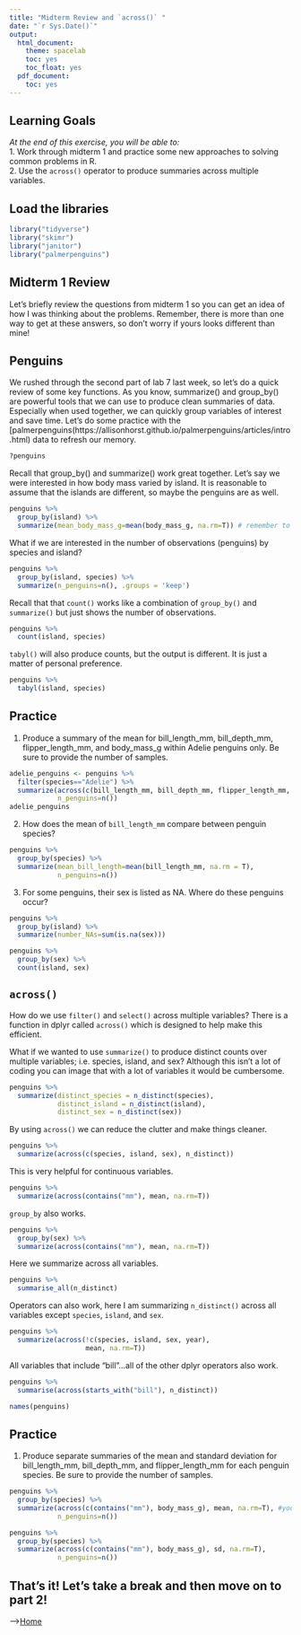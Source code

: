 ```yaml
---
title: "Midterm Review and `across()` "
date: "`r Sys.Date()`"
output:
  html_document:
    theme: spacelab
    toc: yes
    toc_float: yes
  pdf_document:
    toc: yes
---
```


## Learning Goals
*At the end of this exercise, you will be able to:*    
1. Work through midterm 1 and practice some new approaches to solving common problems in R.    
2. Use the `across()` operator to produce summaries across multiple variables. 

## Load the libraries
```r
library("tidyverse")
library("skimr")
library("janitor")
library("palmerpenguins")
```

## Midterm 1 Review
Let's briefly review the questions from midterm 1 so you can get an idea of how I was thinking about the problems. Remember, there is more than one way to get at these answers, so don't worry if yours looks different than mine!  

## Penguins
We rushed through the second part of lab 7 last week, so let's do a quick review of some key functions. As you know, summarize() and group_by() are powerful tools that we can use to produce clean summaries of data. Especially when used together, we can quickly group variables of interest and save time. Let's do some practice with the [palmerpenguins(https://allisonhorst.github.io/palmerpenguins/articles/intro.html) data to refresh our memory.

```r
?penguins
```

Recall that group_by() and summarize() work great together. Let's say we were interested in how body mass varied by island. It is reasonable to assume that the islands are different, so maybe the penguins are as well.
```r
penguins %>% 
  group_by(island) %>% 
  summarize(mean_body_mass_g=mean(body_mass_g, na.rm=T)) # remember to remove those NA's!
```

What if we are interested in the number of observations (penguins) by species and island?
```r
penguins %>% 
  group_by(island, species) %>% 
  summarize(n_penguins=n(), .groups = 'keep')
```

Recall that that `count()` works like a combination of `group_by()` and `summarize()` but just shows the number of observations.
```r
penguins %>% 
  count(island, species)
```

`tabyl()` will also produce counts, but the output is different. It is just a matter of personal preference.
```r
penguins %>% 
  tabyl(island, species)
```

## Practice
1. Produce a summary of the mean for bill_length_mm, bill_depth_mm, flipper_length_mm, and body_mass_g within Adelie penguins only. Be sure to provide the number of samples.

```r
adelie_penguins <- penguins %>% 
  filter(species=="Adelie") %>% 
  summarize(across(c(bill_length_mm, bill_depth_mm, flipper_length_mm, body_mass_g), mean, na.rm=T),
            n_penguins=n())
adelie_penguins
```

2. How does the mean of `bill_length_mm` compare between penguin species?
```r
penguins %>% 
  group_by(species) %>% 
  summarize(mean_bill_length=mean(bill_length_mm, na.rm = T),
            n_penguins=n())
```


3. For some penguins, their sex is listed as NA. Where do these penguins occur?
```r
penguins %>% 
  group_by(island) %>% 
  summarize(number_NAs=sum(is.na(sex)))
```
```r
penguins %>% 
  group_by(sex) %>% 
  count(island, sex)
```

## `across()`
How do we use `filter()` and `select()` across multiple variables? There is a function in dplyr called `across()` which is designed to help make this efficient. 

What if we wanted to use `summarize()` to produce distinct counts over multiple variables; i.e. species, island, and sex? Although this isn't a lot of coding you can image that with a lot of variables it would be cumbersome.
```r
penguins %>%
  summarize(distinct_species = n_distinct(species),
            distinct_island = n_distinct(island),
            distinct_sex = n_distinct(sex))
```

By using `across()` we can reduce the clutter and make things cleaner. 
```r
penguins %>%
  summarize(across(c(species, island, sex), n_distinct))
```

This is very helpful for continuous variables.
```r
penguins %>%
  summarize(across(contains("mm"), mean, na.rm=T))
```

`group_by` also works.
```r
penguins %>%
  group_by(sex) %>% 
  summarize(across(contains("mm"), mean, na.rm=T))
```

Here we summarize across all variables.
```r
penguins %>%
  summarise_all(n_distinct)
```

Operators can also work, here I am summarizing `n_distinct()` across all variables except `species`, `island`, and `sex`.
```r
penguins %>%
  summarize(across(!c(species, island, sex, year), 
                   mean, na.rm=T))
```

All variables that include "bill"...all of the other dplyr operators also work.
```r
penguins %>%
  summarise(across(starts_with("bill"), n_distinct))
```

```r
names(penguins)
```

## Practice
1. Produce separate summaries of the mean and standard deviation for bill_length_mm, bill_depth_mm, and flipper_length_mm for each penguin species. Be sure to provide the number of samples.  
```r
penguins %>% 
  group_by(species) %>% 
  summarize(across(c(contains("mm"), body_mass_g), mean, na.rm=T), #you can combine concatenate with other functions to pull out more variables.
            n_penguins=n())
```

```r
penguins %>% 
  group_by(species) %>% 
  summarize(across(c(contains("mm"), body_mass_g), sd, na.rm=T), 
            n_penguins=n())
```


## That's it! Let's take a break and then move on to part 2! 

-->[Home](https://jmledford3115.github.io/datascibiol/)  